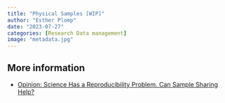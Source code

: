 ```yaml
---
title: "Physical Samples [WIP]"
author: "Esther Plomp"
date: "2023-07-27"
categories: [Research Data management]
image: "metadata.jpg"
---
```


## More information

-   [Opinion: Science Has a Reproducibility Problem. Can Sample Sharing Help?](https://undark.org/2023/07/27/science-has-a-reproducibility-problem-can-sample-sharing-help/)
